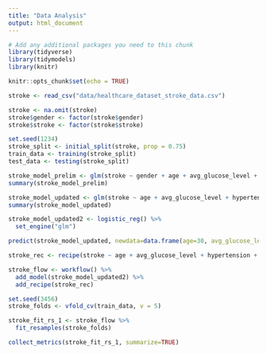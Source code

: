 ```yaml
---
title: "Data Analysis"
output: html_document
---
```

```r
# Add any additional packages you need to this chunk
library(tidyverse)
library(tidymodels)
library(knitr)
```

```r
knitr::opts_chunk$set(echo = TRUE)
```

```r
stroke <- read_csv("data/healthcare_dataset_stroke_data.csv")
```


```r
stroke <- na.omit(stroke)
stroke$gender <- factor(stroke$gender)
stroke$stroke <- factor(stroke$stroke)
```

```r
set.seed(1234)
stroke_split <- initial_split(stroke, prop = 0.75)
train_data <- training(stroke_split) 
test_data <- testing(stroke_split)
```

```r
stroke_model_prelim <- glm(stroke ~ gender + age + avg_glucose_level + hypertension + heart_disease, data = train_data, family = binomial)
summary(stroke_model_prelim)
```

```r
stroke_model_updated <- glm(stroke ~ age + avg_glucose_level + hypertension + heart_disease, data = train_data, family = binomial)
summary(stroke_model_updated)
```
```r
stroke_model_updated2 <- logistic_reg() %>%
  set_engine("glm")
```


```r
predict(stroke_model_updated, newdata=data.frame(age=30, avg_glucose_level=130, hypertension=0, heart_disease=1), type="response")
```

```r
stroke_rec <- recipe(stroke ~ age + avg_glucose_level + hypertension + heart_disease, data = train_data)
```

```r
stroke_flow <- workflow() %>%
  add_model(stroke_model_updated2) %>%
  add_recipe(stroke_rec)
```

```r
set.seed(3456)
stroke_folds <- vfold_cv(train_data, v = 5)

stroke_fit_rs_1 <- stroke_flow %>%
  fit_resamples(stroke_folds)

collect_metrics(stroke_fit_rs_1, summarize=TRUE)
```
